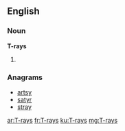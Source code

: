 ==English==

===Noun===
'''T-rays'''

# {{plural of|T-ray}}

===Anagrams===
* [[artsy#English|artsy]]
* [[satyr#English|satyr]]
* [[stray#English|stray]]

[[ar:T-rays]]
[[fr:T-rays]]
[[ku:T-rays]]
[[mg:T-rays]]